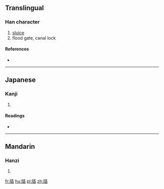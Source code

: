 ==Translingual==

===Han character===
{{Han char|rn=91|rad=片|as=09|sn=13|four=|canj=LLHJX,LNHJX}}

# [[sluice]]
# flood gate, canal lock

====References====
* {{Han ref|kx=0694.010|dkj=19869|dj=1107.110|hdz=32018.040|uh=7250|ud=29264}}

----

==Japanese==

===Kanji===
{{ja-kanji|grade=|rs=片09}}

# {{defn|lang=ja|sort=片09}}

====Readings====
* {{ja-readings|on=[[そう]] (sō), [[じょう]] (jō)|kun=[[いたがこい]] (itagakoi)}}

----

==Mandarin==

===Hanzi===
{{cmn-hanzi|pin=[[cōng]] ([[cong1]]), [[zhá]] ([[zha2]])|wg=ts'ung<sup>1</sup>, cha<sup>2</sup>}}

# {{defn|lang=cmn|sort=片09}}

[[fr:牐]]
[[hu:牐]]
[[pl:牐]]
[[zh:牐]]